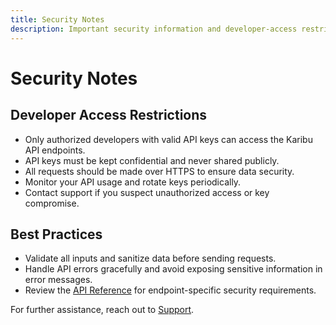 ```yaml
---
title: Security Notes
description: Important security information and developer-access restrictions for Briq Karibu API.
---
```


# Security Notes

## Developer Access Restrictions

- Only authorized developers with valid API keys can access the Karibu API endpoints.
- API keys must be kept confidential and never shared publicly.
- All requests should be made over HTTPS to ensure data security.
- Monitor your API usage and rotate keys periodically.
- Contact support if you suspect unauthorized access or key compromise.

## Best Practices

- Validate all inputs and sanitize data before sending requests.
- Handle API errors gracefully and avoid exposing sensitive information in error messages.
 - Review the [API Reference](/Karibu-Health/index) for endpoint-specific security requirements.

For further assistance, reach out to [Support](mailto:sms@briq.tz).
